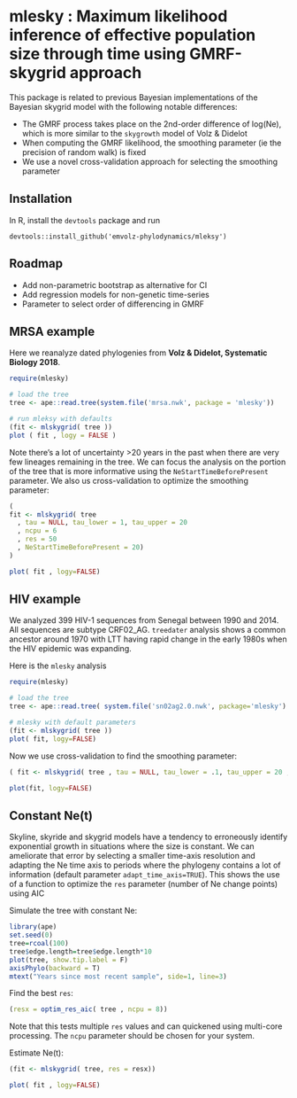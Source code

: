 # mlesky : Maximum likelihood inference of effective population size through time using GMRF-skygrid approach

This package is related to previous Bayesian implementations of the Bayesian skygrid model with the following notable differences: 

* The GMRF process takes place on the 2nd-order difference of log(Ne), which is more similar to the `skygrowth` model of Volz & Didelot 
* When computing the GMRF likelihood, the smoothing parameter (ie the precision of random walk) is fixed
* We use a novel cross-validation approach for selecting the smoothing parameter 

## Installation

In R, install the `devtools` package and run 
```
devtools::install_github('emvolz-phylodynamics/mleksy')
```

## Roadmap 

* Add non-parametric bootstrap as alternative for CI
* Add regression models for non-genetic time-series 
* Parameter to select order of differencing in GMRF 

## MRSA example 

Here we reanalyze dated phylogenies from __Volz & Didelot, Systematic Biology 2018__. 

```r
require(mlesky)

# load the tree
tree <- ape::read.tree(system.file('mrsa.nwk', package = 'mlesky'))

# run mleksy with defaults
(fit <- mlskygrid( tree ))
plot ( fit , logy = FALSE )

```

Note there's a lot of uncertainty >20 years in the past when there are very few lineages remaining in the tree. We can focus the analysis on the portion of the tree that is more informative using the `NeStartTimeBeforePresent` parameter. 
We also us cross-validation to optimize the smoothing parameter: 
```r
(
fit <- mlskygrid( tree
  , tau = NULL, tau_lower = 1, tau_upper = 20
  , ncpu = 6
  , res = 50
  , NeStartTimeBeforePresent = 20)
)

plot( fit , logy=FALSE)
```


## HIV example 

We analyzed 399 HIV-1 sequences from Senegal between 1990 and 2014. 
All sequences are subtype CRF02_AG. `treedater` analysis shows a common ancestor around 1970 with LTT having rapid change in the early 1980s when the HIV epidemic was expanding. 

Here is the `mlesky` analysis 

```r
require(mlesky)

# load the tree 
tree <- ape::read.tree( system.file('sn02ag2.0.nwk', package='mlesky') )

# mlesky with default parameters
(fit <- mlskygrid( tree ))
plot( fit, logy=FALSE)
```

Now we use cross-validation to find the smoothing parameter: 

```r
( fit <- mlskygrid( tree , tau = NULL, tau_lower = .1, tau_upper = 20 , ncpu = 6) )

plot(fit, logy=FALSE) 
```



## Constant Ne(t)

Skyline, skyride and skygrid models have a tendency to erroneously identify exponential growth in situations where the size is constant. 
We can ameliorate that error by selecting a smaller time-axis resolution and adapting the Ne time axis to periods where the phylogeny contains a lot of information (default parameter `adapt_time_axis=TRUE`).
This shows the use of a function to optimize the `res` parameter (number of Ne change points) using AIC

Simulate the tree with constant Ne: 
```r
library(ape)
set.seed(0)
tree=rcoal(100)
tree$edge.length=tree$edge.length*10
plot(tree, show.tip.label = F)
axisPhylo(backward = T)
mtext("Years since most recent sample", side=1, line=3)
```

Find the best `res`:
```r
(resx = optim_res_aic( tree , ncpu = 8))
```
Note that this tests multiple `res` values and can quickened using multi-core processing. The `ncpu` parameter should be chosen for your system. 

Estimate Ne(t):
```r
(fit <- mlskygrid( tree, res = resx))

plot( fit , logy=FALSE)
```
